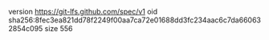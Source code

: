 version https://git-lfs.github.com/spec/v1
oid sha256:8fec3ea821dd78f2249f00aa7ca72e01688dd3fc234aac6c7da660632854c095
size 556
